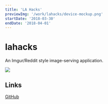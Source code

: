 ```yaml
---
title: 'LA Hacks'
previewImg: '/work/lahacks/device-mockup.png'
startDate: '2018-03-30'
endDate: '2018-04-01'
---
```


# lahacks

An Imgur/Reddit style image-serving application.

<img src={previewImg} />

## Links

[GitHub](https://github.com/DamSenViet/lahacks)
